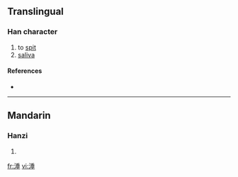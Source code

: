 ==Translingual==

===Han character===
{{Han char|rn=85|rad=水|as=08|sn=11|four=|canj=水竹十一 (EHJM)}}

# to [[spit]]
# [[saliva]]

====References====
* {{Han ref|kx=0628.140|dkj=17596|dj=1030.060|hdz=31651.050|uh=6DB6|ud=28086}}

----

==Mandarin==

===Hanzi===
{{cmn-hanzi|pin=[[dòng]] ([[dong4]]), [[tuō]] ([[tuo1]])|wg=tung<sup>4</sup>, t'o<sup>1</sup>}}

# {{defn|Mandarin}}

[[fr:涶]]
[[vi:涶]]